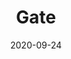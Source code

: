 ---
title: Gate
tag: Exchange
status: publish
date: 2020-09-24
slug: A short description for this item
website: https://www.gate.io/trade/IOTX_ETH
twitter:
logo: /img/Gate.png
featured_img: https://wp.gcap1.iotex.io/wp-content/uploads/2020/09/gate.png
telegram:
---